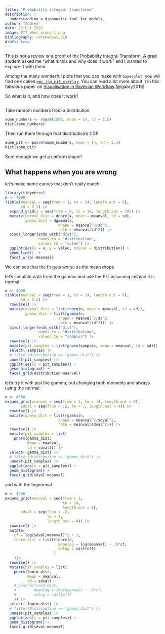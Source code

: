 ```yaml
---
title: "Probability integral transforms"
description: |
  Understanding a diagnostic tool for models.
author: "Andrew"
date: 23 Oct 2022
image: PIT_when_wrong-1.png
bibliography: references.bib
draft: true
---
```


::: callout-tip
This is not a review or a proof of the Probability Integral Transform. A grad student asked me "what is this and why does it work" and I wanted to explore it with them.
:::

Among the many wonderful plots that you can make with `bayesplot`, you will find one called [`ppc_loo_pit_overlay`](https://mc-stan.org/bayesplot/reference/PPC-loo.html). You can read a lot more about it in this fabulous paper on [Visualisation in Bayesian Workflow](https://rss.onlinelibrary.wiley.com/doi/full/10.1111/rssa.12378) [@gabry2019]

So what is it, and how does it work?

## 

Take random numbers from a distribution

```r
some_numbers <- rnorm(1560, mean = 14, sd = 2.5)
hist(some_numbers)
```

Then run them through that distribution's CDF

```r
some_pit <- pnorm(some_numbers, mean = 14, sd = 2.5)
hist(some_pit)
```

Sure enough we get a uniform shape!

## What happens when you are wrong

let's make some curves that don't really match

```r
library(tidyverse)
n <- 4000
tibble(meanval = seq(from = 1, to = 14, length.out = 6),
       sd = 2.5) |> 
  expand_grid(x = seq(from = 0, to = 18, length.out = 30)) |>
  mutate(normal_dist = dnorm(x, mean = meanval, sd = sd),
         gamma_dist = dgamma(x, 
                        shape = meanval^2/sd^2,
                        rate = meanval/sd^2)) |> 
  pivot_longer(ends_with("dist"), 
               names_to = "distribution",
               values_to = "value") |> 
  ggplot(aes(x = x, y = value, colour = distribution)) + 
  geom_line()  +
  facet_wrap(~meanval)

```

We can see that the fit gets worse as the mean drops

let's simulate data from the gamma and use the PIT assuming instead it is normal:

```r
n <- 4000
tibble(meanval = seq(from = 1, to = 14, length.out = 6),
       sd = 2.5) |> 
  rowwise() |>
  mutate(normal_dist = list(rnorm(n, mean = meanval, sd = sd)),
         gamma_dist = list(rgamma(n, 
                        shape = meanval^2/sd^2,
                        rate = meanval/sd^2))) |> 
  pivot_longer(ends_with("dist"), 
               names_to = "distribution",
               values_to = "samples") |> 
  rowwise() |> 
  mutate(pit_samples = list(pnorm(samples, mean = meanval, sd = sd))) |> 
  select(-samples) |> 
  # filter(distribution == "gamma_dist") |> 
  unnest(pit_samples) |> 
  ggplot(aes(x = pit_samples)) + 
  geom_histogram() + 
  facet_grid(distribution~meanval)
```

let's try it with just the gamma, but changing both moments and always using the normal:

```r
n <- 4000
expand_grid(meanval = seq(from = 1, to = 14, length.out = 6),
       sdval = seq(from = .2, to = 7, length.out = 4)) |> 
  rowwise() |>
  mutate(gamma_dist = list(rgamma(n, 
                        shape = meanval^2/sdval^2,
                        rate = meanval/sdval^2))) |> 
  rowwise() |> 
  mutate(pit_samples = list(
    pnorm(gamma_dist,
          mean = meanval,
          sd = sdval))) |> 
  select(-gamma_dist) |> 
  # filter(distribution == "gamma_dist") |> 
  unnest(pit_samples) |> 
  ggplot(aes(x = pit_samples)) + 
  geom_histogram() + 
  facet_grid(sdval~meanval)
```

and with the lognormal

```r
n <- 4000
expand_grid(meanval = seq(from = 1, 
                          to = 14, 
                          length.out = 6),
       sdval = seq(from = .2, 
                   to = 7, 
                   length.out = 4)) |> 
  rowwise() |>
  mutate(
    cf = log(sdval/meanval)^2 + 1,
    lnorm_dist = list(rlnorm(n, 
                        meanlog = log(meanval) - .5*cf, 
                        sdlog = sqrt(cf))
                      )
    )|> 
  rowwise() |> 
  mutate(pit_samples = list(
    pnorm(lnorm_dist,
          mean = meanval,
          sd = sdval)
    # plnorm(lnorm_dist, 
    #        meanlog = log(meanval) - .5*cf, 
    #        sdlog = sqrt(cf))
    )) |> 
  select(-lnorm_dist) |> 
  # filter(distribution == "gamma_dist") |> 
  unnest(pit_samples) |> 
  ggplot(aes(x = pit_samples)) + 
  geom_histogram() + 
  facet_grid(sdval~meanval)
```
